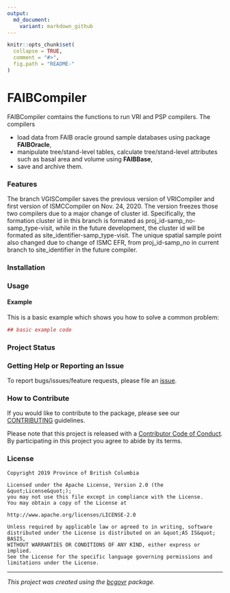 ```yaml
---
output:
  md_document:
    variant: markdown_github
---
```


```r
knitr::opts_chunk$set(
  collapse = TRUE,
  comment = "#>",
  fig.path = "README-"
)
```

<!-- Add a project state badge
See https://github.com/BCDevExchange/Our-Project-Docs/blob/master/discussion/projectstates.md
If you have bcgovr installed and you use RStudio, click the 'Insert BCDevex Badge' Addin. -->

# FAIBCompiler

FAIBCompiler comtains the functions to run VRI and PSP compilers. The compilers

- load data from FAIB oracle ground sample databases using package **FAIBOracle**,
- manipulate tree/stand-level tables, calculate tree/stand-level attributes such as basal area and volume using **FAIBBase**,
- save and archive them. 

### Features

The branch VGISCompiler saves the previous version of VRICompiler and first version of ISMCCompiler on Nov. 24, 2020. The version freezes those two compilers due to a major change of cluster id. Specifically, the formation cluster id in this branch is formated as proj_id-samp_no-samp_type-visit, while in the future development, the cluster id will be formated as site_identifier-samp_type-visit. The unique spatial sample point also changed due to change of ISMC EFR, from proj_id-samp_no in current branch to site_identifier in the future compiler. 



### Installation

### Usage

#### Example

This is a basic example which shows you how to solve a common problem:

```r
## basic example code
```

### Project Status

### Getting Help or Reporting an Issue

To report bugs/issues/feature requests, please file an [issue](https://github.com/bcgov/FAIBCompiler/issues/).

### How to Contribute

If you would like to contribute to the package, please see our 
[CONTRIBUTING](CONTRIBUTING.md) guidelines.

Please note that this project is released with a [Contributor Code of Conduct](CODE_OF_CONDUCT.md). By participating in this project you agree to abide by its terms.

### License

```
Copyright 2019 Province of British Columbia

Licensed under the Apache License, Version 2.0 (the &quot;License&quot;);
you may not use this file except in compliance with the License.
You may obtain a copy of the License at

http://www.apache.org/licenses/LICENSE-2.0

Unless required by applicable law or agreed to in writing, software distributed under the License is distributed on an &quot;AS IS&quot; BASIS,
WITHOUT WARRANTIES OR CONDITIONS OF ANY KIND, either express or implied.
See the License for the specific language governing permissions and limitations under the License.
```

---
*This project was created using the [bcgovr](https://github.com/bcgov/bcgovr) package.* 
